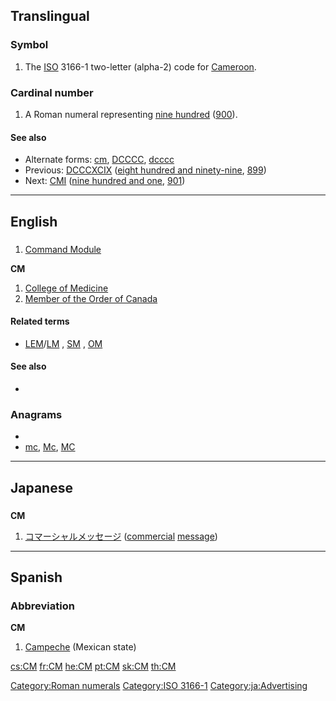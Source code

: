 {{also|cm|Cm|cM}}
==Translingual==
===Symbol===
{{infl|mul|symbol}}

# The [[ISO]] 3166-1 two-letter (alpha-2) code for [[Cameroon]].

===Cardinal number===
{{infl|mul|number}}

# A Roman numeral representing [[nine hundred]] ([[900]]).

====See also====
* Alternate forms: [[cm]], [[DCCCC]], [[dcccc]]
* Previous: [[DCCCXCIX]] ([[eight hundred and ninety-nine]], [[899]])
* Next: [[CMI]] ([[nine hundred and one]], [[901]])

[[Category:Roman numerals]]
[[Category:ISO 3166-1]]
----

==English==
{{wikipedia}}

==={{initialism}}===
{{en-noun}}

# {{US|space science}} [[Command Module]]

'''CM'''

# [[College of Medicine]]
# [[Member of the Order of Canada]]

====Related terms====
* {{sense|Command Module}} [[LEM]]/[[LM]] , [[SM]] , [[OM]]

====See also====
* {{sense|Command Module}} {{pedia|Command Module}}

===Anagrams===
* {{alphagram|cm}}
* [[mc#English|mc]], [[Mc#English|Mc]], [[MC#English|MC]]


----

==Japanese==

==={{initialism|lang=ja}}===
'''CM'''

# [[コマーシャルメッセージ]] ([[commercial]] [[message]])

[[Category:ja:Advertising]]

----

==Spanish==

===Abbreviation===
'''CM'''

# [[Campeche]] (Mexican state)

[[cs:CM]]
[[fr:CM]]
[[he:CM]]
[[pt:CM]]
[[sk:CM]]
[[th:CM]]